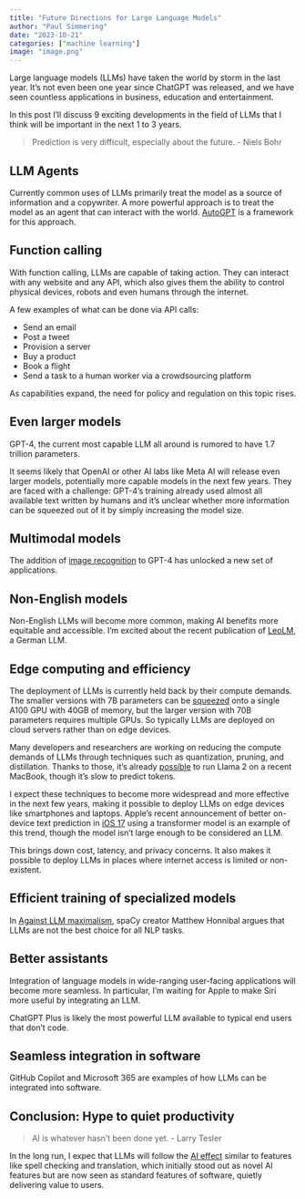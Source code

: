 ```yaml
---
title: "Future Directions for Large Language Models"
author: "Paul Simmering"
date: "2023-10-21"
categories: ["machine learning"]
image: "image.png"
---
```


Large language models (LLMs) have taken the world by storm in the last year. It's not even been one year since ChatGPT was released, and we have seen countless applications in business, education and entertainment.

In this post I'll discuss 9 exciting developments in the field of LLMs that I think will be important in the next 1 to 3 years.

> Prediction is very difficult, especially about the future. - Niels Bohr

## LLM Agents

Currently common uses of LLMs primarily treat the model as a source of information and a copywriter. A more powerful approach is to treat the model as an agent that can interact with the world. [AutoGPT](https://news.agpt.co) is a framework for this approach.

## Function calling

With function calling, LLMs are capable of taking action. They can interact with any website and any API, which also gives them the ability to control physical devices, robots and even humans through the internet.

A few examples of what can be done via API calls:

- Send an email
- Post a tweet
- Provision a server
- Buy a product
- Book a flight
- Send a task to a human worker via a crowdsourcing platform

As capabilities expand, the need for policy and regulation on this topic rises.

## Even larger models

GPT-4, the current most capable LLM all around is rumored to have 1.7 trillion parameters.

It seems likely that OpenAI or other AI labs like Meta AI will release even larger models, potentially more capable models in the next few years. They are faced with a challenge: GPT-4's training already used almost all available text written by humans and it's unclear whether more information can be squeezed out of it by simply increasing the model size.

## Multimodal models

The addition of [image recognition](https://openai.com/blog/chatgpt-can-now-see-hear-and-speak) to GPT-4 has unlocked a new set of applications.

## Non-English models

Non-English LLMs will become more common, making AI benefits more equitable and accessible. I'm excited about the recent publication of [LeoLM](https://laion.ai/blog/leo-lm/), a German LLM.

## Edge computing and efficiency

The deployment of LLMs is currently held back by their compute demands. The smaller versions with 7B parameters can be [squeezed](https://infohub.delltechnologies.com/l/llama-2-inferencing-on-a-single-gpu/overview-5128/) onto a single A100 GPU with 40GB of memory, but the larger version with 70B parameters requires multiple GPUs. So typically LLMs are deployed on cloud servers rather than on edge devices.

Many developers and researchers are working on reducing the compute demands of LLMs through techniques such as quantization, pruning, and distillation. Thanks to those, it's already [possible](https://simonwillison.net/2023/Aug/1/llama-2-mac/) to run Llama 2 on a recent MacBook, though it's slow to predict tokens.

I expect these techniques to become more widespread and more effective in the next few years, making it possible to deploy LLMs on edge devices like smartphones and laptops. Apple's recent announcement of better on-device text prediction in [iOS 17](https://www.apple.com/newsroom/2023/06/ios-17-makes-iphone-more-personal-and-intuitive/) using a transformer model is an example of this trend, though the model isn't large enough to be considered an LLM.

This brings down cost, latency, and privacy concerns. It also makes it possible to deploy LLMs in places where internet access is limited or non-existent. 

## Efficient training of specialized models

In [Against LLM maximalism](https://explosion.ai/blog/against-llm-maximalism), spaCy creator Matthew Honnibal argues that LLMs are not the best choice for all NLP tasks.

## Better assistants

Integration of language models in wide-ranging user-facing applications will become more seamless. In particular, I'm waiting for Apple to make Siri more useful by integrating an LLM.

ChatGPT Plus is likely the most powerful LLM available to typical end users that don't code.

## Seamless integration in software

GitHub Copilot and Microsoft 365 are examples of how LLMs can be integrated into software.

## Conclusion: Hype to quiet productivity

> AI is whatever hasn't been done yet. - Larry Tesler

In the long run, I expec that LLMs will follow the [AI effect](https://en.wikipedia.org/wiki/AI_effect) similar to features like spell checking and translation, which initially stood out as novel AI features but are now seen as standard features of software, quietly delivering value to users.
